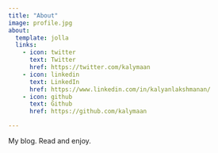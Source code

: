 ```yaml
---
title: "About"
image: profile.jpg
about:
  template: jolla
  links:
    - icon: twitter
      text: Twitter
      href: https://twitter.com/kalymaan
    - icon: linkedin
      text: LinkedIn
      href: https://www.linkedin.com/in/kalyanlakshmanan/
    - icon: github
      text: Github
      href: https://github.com/kalymaan

---
```


My blog. Read and enjoy.

